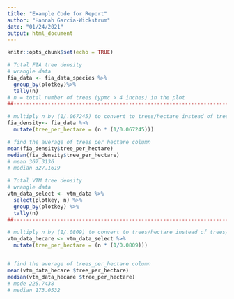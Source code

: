 ```yaml
---
title: "Example Code for Report"
author: "Hannah Garcia-Wickstrum"
date: "01/24/2021"
output: html_document
---
```


```r
knitr::opts_chunk$set(echo = TRUE)
```

```r

# Total FIA tree density
# wrangle data
fia_data <- fia_data_species %>% 
  group_by(plotkey)%>% 
  tally(n)
# n = total number of trees (ypmc > 4 inches) in the plot
##------------------------------------------------------------------------------------

# multiply n by (1/.067245) to convert to trees/hectare instead of trees/.06725 hecare
fia_density<- fia_data %>% 
  mutate(tree_per_hectare = (n * (1/0.067245)))

# find the average of trees_per_hectare column
mean(fia_density$tree_per_hectare)
median(fia_density$tree_per_hectare)
# mean 367.3136
# median 327.1619

```

```r

# Total VTM tree density
# wrangle data
vtm_data_select <- vtm_data %>% 
  select(plotkey, n) %>% 
  group_by(plotkey) %>% 
  tally(n) 
##------------------------------------------------------------------------------------

# multiply n by (1/.0809) to convert to trees/hectare instead of trees/.08 hecare
vtm_data_hecare <- vtm_data_select %>% 
  mutate(tree_per_hectare = (n * (1/0.0809)))


# find the average of trees_per_hectare column
mean(vtm_data_hecare $tree_per_hectare)
median(vtm_data_hecare $tree_per_hectare)
# mode 225.7438
# median 173.0532
```









